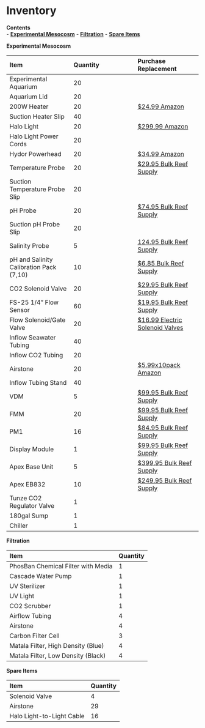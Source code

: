 # Inventory

**Contents**  
- [**Experimental Mesocosm**](#Experimental_Mesocosm)
- [**Filtration**](#Filtration)
- [**Spare Items**](#Spare_Items)
  
  
<a name="Experimental_Mesocosm"></a> **Experimental Mesocosm**

| Item | Quantity | Purchase Replacement |
| :--- | :--- | :--- |
| Experimental Aquarium | 20 | 
| Aquarium Lid | 20 | 
| 200W Heater | 20 | [$24.99 Amazon](https://www.amazon.com/Hydor-Submersible-Glass-Aquarium-Heater/dp/B00061UQ7K) |
| Suction Heater Slip | 40 |
| Halo Light | 20 | [$299.99 Amazon](https://www.amazon.com/Aquatic-Life-Halo-Basic-Fixture/dp/B00T6FGDJW) |
| Halo Light Power Cords | 20 |
| Hydor Powerhead | 20 | [$34.99 Amazon](https://www.amazon.com/Hydor-Koralia-Nano-Aquarium-Circulation/dp/B0036S70ZG/ref=sr_1_2?keywords=hydor+powerhead&qid=1572981966&s=pet-supplies&sr=1-2) |
| Temperature Probe | 20 | [$29.95 Bulk Reef Supply](https://www.bulkreefsupply.com/temperature-probe-neptune-systems.html) |
| Suction Temperature Probe Slip | 20 |
| pH Probe | 20 | [$74.95 Bulk Reef Supply](https://www.bulkreefsupply.com/lab-grade-double-junction-ph-probe-neptune-systems.html) |
| Suction pH Probe Slip | 20 |
| Salinity Probe | 5 | [124.95 Bulk Reef Supply](https://www.bulkreefsupply.com/neptune-systems-lab-grade-conductivity-probe.html) |
| pH and Salinity Calibration Pack \(7,10\) | 10 | [$6.85 Bulk Reef Supply](https://www.bulkreefsupply.com/probe-calibration-kit-ph-7-0-ph-10-0-salinity-53000us-neptune-systems.html) |
| CO2 Solenoid Valve | 20 | [$29.95 Bulk Reef Supply](https://www.bulkreefsupply.com/sv-1-solenoid-valve-neptune-systems.html) |
| FS-25 1/4" Flow Sensor | 60 | [$19.95 Bulk Reef Supply](https://www.bulkreefsupply.com/1-4-flow-sensor-fs25-neptune-systems.html) |
| Flow Solenoid/Gate Valve | 20 | [$16.99 Electric Solenoid Valves](https://www.electricsolenoidvalves.com/1-4-120v-ac-electric-plastic-solenoid-valve/) |
| Inflow Seawater Tubing | 40 |
| Inflow CO2 Tubing | 20 |
| Airstone | 20 | [$5.99x10pack Amazon](https://www.amazon.com/Pawfly-Cylinder-Diffuser-Airstones-Hydroponics/dp/B075QCWGZQ/ref=sr_1_5?crid=3EXLLKKDA2NYZ&keywords=airstones+for+aquariums&qid=1572983301&sprefix=airstone%2Caps%2C197&sr=8-5) |
| Inflow Tubing Stand | 40 |
| VDM | 5 | [$99.95 Bulk Reef Supply](https://www.bulkreefsupply.com/led-pumps-control-module-vdm-neptune-systems.html) |
| FMM | 20 | [$99.95 Bulk Reef Supply](https://www.bulkreefsupply.com/fmm-fluid-monitoring-module-neptune-systems.html) |
| PM1 | 16 | [$84.95 Bulk Reef Supply](https://www.bulkreefsupply.com/ph-orp-probe-module-pm1-neptune-systems.html) |
| Display Module | 1 | [$99.95 Bulk Reef Supply](https://www.bulkreefsupply.com/apex-display-module-neptune-systems.html) |
| Apex Base Unit | 5 | [$399.95 Bulk Reef Supply](https://www.bulkreefsupply.com/apex-controller-base-unit-neptune-systems.html) |
| Apex EB832 | 10 | [$249.95 Bulk Reef Supply](https://www.bulkreefsupply.com/energybar-832-neptune-systems.html) |
| Tunze CO2 Regulator Valve | 1 |
| 180gal Sump | 1 |
| Chiller | 1 |

  
<a name="Filtration"></a> **Filtration**

| Item | Quantity |
| :--- | :--- |
| PhosBan Chemical Filter with Media | 1 |
| Cascade Water Pump | 1 |
| UV Sterilizer | 1 |
| UV Light | 1 |
| CO2 Scrubber | 1 |
| Airflow Tubing | 4 |
| Airstone | 4 |
| Carbon Filter Cell | 3 |
| Matala Filter, High Density (Blue) | 4 |
| Matala Filter, Low Density (Black) | 4 |

  
<a name="Spare_Items"></a> **Spare Items**

| Item | Quantity |
| :--- | :--- |
| Solenoid Valve | 4 |
| Airstone | 29 |
| Halo Light-to-Light Cable | 16 |

